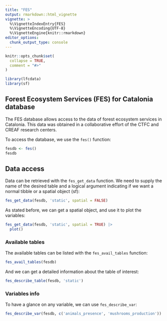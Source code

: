 ```yaml
---
title: "FES"
output: rmarkdown::html_vignette
vignette: >
  %\VignetteIndexEntry{FES}
  %\VignetteEncoding{UTF-8}
  %\VignetteEngine{knitr::rmarkdown}
editor_options: 
  chunk_output_type: console
---
```


```r
knitr::opts_chunk$set(
  collapse = TRUE,
  comment = "#>"
)
```

```r
library(lfcdata)
library(sf)
```


## Forest Ecosystem Services (FES) for Catalonia database

The FES database allows access to the data of forest ecosystem services in
Catalonia. This data was obtained in a collaborative effort of the CTFC and
CREAF research centers.

To access the database, we use the `fes()` function:

```r
fesdb <- fes()
fesdb
```

## Data access

Data can be retrieved with the `fes_get_data` function. We need to supply the
name of the desired table and a logical argument indicating if we want a
normal tibble or a spatial object (sf):

```r
fes_get_data(fesdb, 'static', spatial = FALSE)
```

As stated before, we can get a spatial object, and use it to plot the variables:

```r
fes_get_data(fesdb, 'static', spatial = TRUE) |>
  plot()
```

### Available tables

The available tables can be listed with the `fes_avail_tables` function:

```r
fes_avail_tables(fesdb)
```

And we can get a detailed information about the table of interest:

```r
fes_describe_table(fesdb, 'static')
```

### Variables info

To have a glance on any variable, we can use `fes_describe_var`:

```r
fes_describe_var(fesdb, c('animals_presence', 'mushrooms_production'))
```


